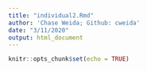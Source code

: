 ```yaml
---
title: "individual2.Rmd"
author: 'Chase Weida; Github: cweida'
date: "3/11/2020"
output: html_document
---
```


```r
knitr::opts_chunk$set(echo = TRUE)
```

